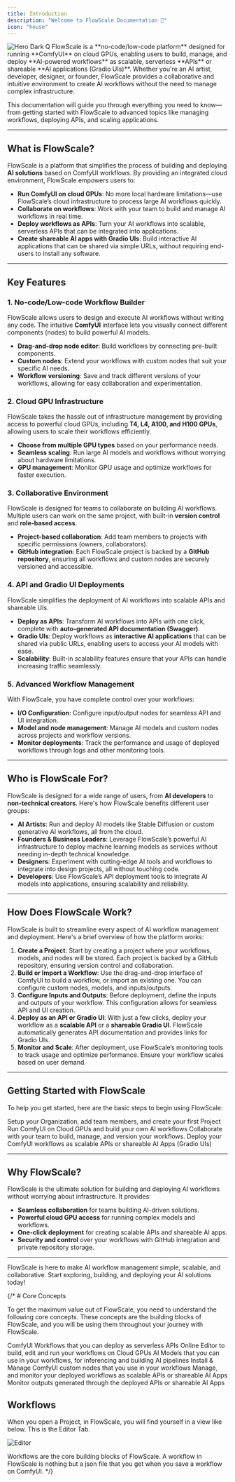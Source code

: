 ```yaml
---
title: Introduction
description: "Welcome to FlowScale Documentation 🚀"
icon: "house"
---
```

<Frame>
  <img
    className="block"
    src="/images/introduction/hero.png"
    alt="Hero Dark"
  />
</Frame>
Q
FlowScale is a **no-code/low-code platform** designed for running **ComfyUI** on cloud GPUs, enabling users to build, manage, and deploy **AI-powered workflows** as scalable, serverless **APIs** or shareable **AI applications (Gradio UIs)**. Whether you're an AI artist, developer, designer, or founder, FlowScale provides a collaborative and intuitive environment to create AI workflows without the need to manage complex infrastructure.

This documentation will guide you through everything you need to know—from getting started with FlowScale to advanced topics like managing workflows, deploying APIs, and scaling applications.

---

## **What is FlowScale?**

FlowScale is a platform that simplifies the process of building and deploying **AI solutions** based on ComfyUI workflows. By providing an integrated cloud environment, FlowScale empowers users to:

- **Run ComfyUI on cloud GPUs**: No more local hardware limitations—use FlowScale’s cloud infrastructure to process large AI workflows quickly.
- **Collaborate on workflows**: Work with your team to build and manage AI workflows in real time.
- **Deploy workflows as APIs**: Turn your AI workflows into scalable, serverless APIs that can be integrated into applications.
- **Create shareable AI apps with Gradio UIs**: Build interactive AI applications that can be shared via simple URLs, without requiring end-users to install any software.

---

## **Key Features**

### 1. **No-code/Low-code Workflow Builder**
FlowScale allows users to design and execute AI workflows without writing any code. The intuitive **ComfyUI** interface lets you visually connect different components (nodes) to build powerful AI models.

- **Drag-and-drop node editor**: Build workflows by connecting pre-built components.
- **Custom nodes**: Extend your workflows with custom nodes that suit your specific AI needs.
- **Workflow versioning**: Save and track different versions of your workflows, allowing for easy collaboration and experimentation.

### 2. **Cloud GPU Infrastructure**
FlowScale takes the hassle out of infrastructure management by providing access to powerful cloud GPUs, including **T4, L4, A100, and H100 GPUs**, allowing users to scale their workflows efficiently.

- **Choose from multiple GPU types** based on your performance needs.
- **Seamless scaling**: Run large AI models and workflows without worrying about hardware limitations.
- **GPU management**: Monitor GPU usage and optimize workflows for faster execution.

### 3. **Collaborative Environment**
FlowScale is designed for teams to collaborate on building AI workflows. Multiple users can work on the same project, with built-in **version control** and **role-based access**.

- **Project-based collaboration**: Add team members to projects with specific permissions (owners, collaborators).
- **GitHub integration**: Each FlowScale project is backed by a **GitHub repository**, ensuring all workflows and custom nodes are securely versioned and accessible.

### 4. **API and Gradio UI Deployments**
FlowScale simplifies the deployment of AI workflows into scalable APIs and shareable UIs.

- **Deploy as APIs**: Transform AI workflows into APIs with one click, complete with **auto-generated API documentation (Swagger)**.
- **Gradio UIs**: Deploy workflows as **interactive AI applications** that can be shared via public URLs, enabling users to access your AI models with ease.
- **Scalability**: Built-in scalability features ensure that your APIs can handle increasing traffic seamlessly.

### 5. **Advanced Workflow Management**
With FlowScale, you have complete control over your workflows:

- **I/O Configuration**: Configure input/output nodes for seamless API and UI integration.
- **Model and node management**: Manage AI models and custom nodes across projects and workflow versions.
- **Monitor deployments**: Track the performance and usage of deployed workflows through logs and other monitoring tools.

---

## **Who is FlowScale For?**

FlowScale is designed for a wide range of users, from **AI developers** to **non-technical creators**. Here's how FlowScale benefits different user groups:

- **AI Artists**: Run and deploy AI models like Stable Diffusion or custom generative AI workflows, all from the cloud.
- **Founders & Business Leaders**: Leverage FlowScale’s powerful AI infrastructure to deploy machine learning models as services without needing in-depth technical knowledge.
- **Designers**: Experiment with cutting-edge AI tools and workflows to integrate into design projects, all without touching code.
- **Developers**: Use FlowScale’s API deployment tools to integrate AI models into applications, ensuring scalability and reliability.

---

## **How Does FlowScale Work?**

FlowScale is built to streamline every aspect of AI workflow management and deployment. Here's a brief overview of how the platform works:

1. **Create a Project**: Start by creating a project where your workflows, models, and nodes will be stored. Each project is backed by a GitHub repository, ensuring version control and collaboration.
2. **Build or Import a Workflow**: Use the drag-and-drop interface of ComfyUI to build a workflow, or import an existing one. You can configure custom nodes, models, and inputs/outputs.
3. **Configure Inputs and Outputs**: Before deployment, define the inputs and outputs of your workflow. This configuration allows for seamless API and UI creation.
4. **Deploy as an API or Gradio UI**: With just a few clicks, deploy your workflow as a **scalable API** or a **shareable Gradio UI**. FlowScale automatically generates API documentation and provides links for Gradio UIs.
5. **Monitor and Scale**: After deployment, use FlowScale’s monitoring tools to track usage and optimize performance. Ensure your workflow scales based on user demand.

---

## **Getting Started with FlowScale**

To help you get started, here are the basic steps to begin using FlowScale:

<CardGroup cols={2}>
  <Card
    title="Setup Workspace"
    icon="computer"
    href="/get-started/setup"
  >
    Setup your Organization, add team members, and create your first Project
  </Card>
  <Card
    title="Build a ComfyUI Workflow"
    icon="plus"
    href="/get-started/build"
  >
    Run ComfyUI on Cloud GPUs and build your own AI workflows
  </Card>
  <Card
    title="Manage your Workflows"
    icon="table-columns"
    href="/get-started/manage"
  >
    Collaborate with your team to build, manage, and version your workflows.
  </Card>
  <Card
    title="Deploy your Workflows"
    icon="rocket"
    href="/get-started/deploy"
  >
    Deploy your ComfyUI workflows as scalable APIs or shareable AI Apps (Gradio UIs)
  </Card>
</CardGroup>

---

## **Why FlowScale?**

FlowScale is the ultimate solution for building and deploying AI workflows without worrying about infrastructure. It provides:

- **Seamless collaboration** for teams building AI-driven solutions.
- **Powerful cloud GPU access** for running complex models and workflows.
- **One-click deployment** for creating scalable APIs and shareable AI apps.
- **Security and control** over your workflows with GitHub integration and private repository storage.

---

FlowScale is here to make AI workflow management simple, scalable, and collaborative. Start exploring, building, and deploying your AI solutions today!

{/* # Core Concepts

To get the maximum value out of FlowScale, you need to understand the following core concepts. 
These concepts are the building blocks of FlowScale, and you will be using them throughout your journey with FlowScale.

<CardGroup cols={3}>
  <Card
    title="Workflows"
    icon="arrows-turn-to-dots"
    href="/build"
  >
    ComfyUI Workflows that you can deploy as serverless APIs
  </Card>
  <Card
    title="Workflow Editor"
    icon="pen-to-square"
    href="/manage"
  >
    Online Editor to build, edit and run your workflows on Cloud GPUs
  </Card>
  <Card
    title="Models"
    icon="file"
    href="/deploy"
  >
    AI Models that you can use in your workflows, for inferencing and building AI pipelines
  </Card>
  <Card
    title="Nodes"
    icon="puzzle-piece"
    href="/deploy"
  >
    Install & Manage ComfyUI custom nodes that you use in your workflows
  </Card>
  <Card
    title="Deployments"
    icon="rocket"
    href="/deploy"
  >
    Manage, and monitor your deployed workflows as scalable APIs or shareable AI Apps
  </Card>
  <Card
    title="Runs"
    icon="circle-play"
    href="/deploy"
  >
    Monitor outputs generated through the deployed APIs or shareable AI Apps
  </Card>
</CardGroup>

## Workflows
When you open a Project, in FlowScale, you will find yourself in a view like below. This is the Editor Tab.

<Frame caption="Editor Tab">
  <img
    className="block rounded-lg"
    src="/images/introduction/editor.png"
    alt="Editor"
  />
</Frame>

Workflows are the core building blocks of FlowScale. A workflow in FlowScale is nothing but a json file that you get when you save a workflow on ComfyUI. */}

